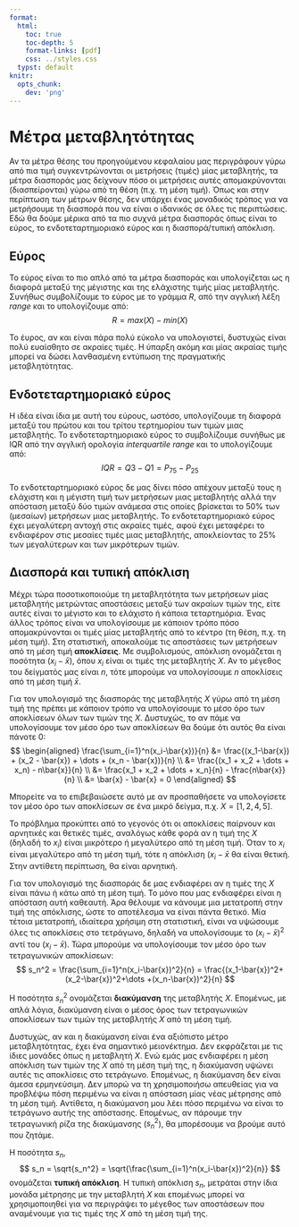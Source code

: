 ```yaml
---
format:
  html:
    toc: true
    toc-depth: 5
    format-links: [pdf]
    css: ../styles.css
  typst: default
knitr:
  opts_chunk:
    dev: 'png'
---
```


```{=typst}
#set text(font: "Noto Serif", lang: "el") // ensures bold + Greek shaping
    #let tbox(title, body) = rect(fill: luma(240), stroke: 1pt + gray, radius: 6pt, inset: 10pt)[
    #text(weight: "bold")[#title]
    #v(5pt)
    #body
  ]

#set list(indent: 18pt)
#set enum(indent: 18pt)
```

# Μέτρα μεταβλητότητας

Αν τα μέτρα θέσης του προηγούμενου κεφαλαίου μας περιγράφουν γύρω από πια τιμή
συγκεντρώνονται οι μετρήσεις (τιμές) μίας μεταβλητής, τα μέτρα διασποράς μας
δείχνουν πόσο οι μετρήσεις αυτές απομακρύνονται (διασπείρονται) γύρω από τη θέση
(π.χ. τη μέση τιμή). Όπως και στην περίπτωση των μέτρων θέσης, δεν υπάρχει ένας
μοναδικός τρόπος για να μετρήσουμε τη διασπορά που να είναι ο ιδανικός σε όλες
τις περιπτώσεις. Εδώ θα δούμε μέρικα από τα πιο συχνά μέτρα διασποράς όπως είναι
το εύρος, το ενδοτεταρτημοριακό εύρος και η διασπορά/τυπική απόκλιση.

## Εύρος

Το εύρος είναι το πιο απλό από τα μέτρα διασποράς και υπολογίζεται ως η διαφορά
μεταξύ της μέγιστης και της ελάχιστης τιμής μίας μεταβλητής. Συνήθως
συμβολίζουμε το εύρος με το γράμμα $R$, από την αγγλική λέξη _range_ και το
υπολογίζουμε από:
$$
R = max(X) - min(X)
$$

Το έυρος, αν και είναι πάρα πολύ εύκολο να υπολογιστεί, δυστυχώς είναι πολύ
ευαίσθητο σε ακραίες τιμές. Η ύπαρξη ακόμη και μίας ακραίας τιμής μπορεί να
δώσει λανθασμένη εντύπωση της πραγματικής μεταβλητότητας.

## Ενδοτεταρτημοριακό εύρος

Η ιδέα είναι ίδια με αυτή του εύρους, ωστόσο, υπολογίζουμε τη διαφορά μεταξύ
του πρώτου και του τρίτου τερτημορίου των τιμών μιας μεταβλητής. Το
ενδοτεταρτημοριακό εύρος το συμβολίζουμε συνήθως με IQR από την αγγλική ορολογία
_interquartile range_ και το υπολογίζουμε από:
$$
IQR = Q3-Q1 = P_{75} - P_{25}
$$

Το ενδοτεταρτημοριακό εύρος δε μας δίνει πόσο απέχουν μεταξύ τους η ελάχιστη και
η μέγιστη τιμή των μετρήσεων μιας μεταβλητής αλλά την απόσταση μεταξύ δύο τιμών
ανάμεσα στις οποίες βρίσκεται το 50% των (μεσαίων) μετρήσεων μιας μεταβλητής. Το
ενδοτεταρτημοριακό εύρος έχει μεγαλύτερη αντοχή στις ακραίες τιμές, αφού έχει
μεταφέρει το ενδιαφέρον στις μεσαίες τιμές μιας μεταβλητής, αποκλείοντας το 25%
των μεγαλύτερων και των μικρότερων τιμών.

## Διασπορά και τυπική απόκλιση

Μέχρι τώρα ποσοτικοποιούμε τη μεταβλητότητα των μετρήσεων μίας μεταβλητής
μετρώντας αποστάσεις μεταξύ των ακραίων τιμών της, είτε αυτές είναι το μέγιστο
και το ελάχιστο ή κάποια τεταρτημόρια. Ένας άλλος τρόπος είναι να υπολογίσουμε
με κάποιον τρόπο πόσο απομακρύνονται οι τιμές μίας μεταβλητής από το κέντρο (τη
θέση, π.χ. τη μέση τιμή). Στη στατιστική, αποκαλούμε τις αποστάσεις των
μετρήσεων από τη μέση τιμή **αποκλίσεις**. Με συμβολισμούς, απόκλιση ονομάζεται
η ποσότητα $(x_i-\bar{x})$, όπου $x_i$ είναι οι τιμές της μεταβλητής $X$. Αν το
μέγεθος του δείγματός μας είναι $n$, τότε μπορούμε να υπολογίσουμε $n$
αποκλίσεις από τη μέση τιμή $\bar{x}$. 

Για τον υπολογισμό της διασποράς της μεταβλητής $X$ γύρω από τη μέση τιμή της
πρέπει με κάποιον τρόπο να υπολογίσουμε το μέσο όρο των αποκλίσεων όλων των
τιμών της $X$. Δυστυχώς, το αν πάμε να υπολογίσουμε τον μέσο όρο των αποκλίσεων
θα δούμε ότι αυτός θα είναι πάνοτε $0$:
$$
\begin{aligned}
\frac{\sum_{i=1}^n(x_i-\bar{x})}{n}
&= \frac{(x_1-\bar{x}) + (x_2 - \bar{x}) + \dots + (x_n - \bar{x})}{n} \\
&= \frac{(x_1 + x_2 + \dots + x_n) - n\bar{x}}{n} \\
&= \frac{x_1 + x_2 + \dots + x_n}{n} - \frac{n\bar{x}}{n} \\
&= \bar{x} - \bar{x} = 0
\end{aligned}
$$

Μπορείτε να το επιβεβαιώσετε αυτό με αν προσπαθήσετε να υπολογίσετε τον μέσο όρο
των αποκλίσεων σε ένα μικρό δείγμα, π.χ. $X = [1, 2, 4, 5]$.

Το πρόβλημα προκύπτει από το γεγονός ότι οι αποκλίσεις παίρνουν και αρνητικές
και θετικές τιμές, αναλόγως κάθε φορά αν η τιμή της $X$ (δηλαδή το $x_i$) είναι
μικρότερο ή μεγαλύτερο από τη μέση τιμή. Όταν το $x_i$ είναι μεγαλύτερο από τη
μέση τιμή, τότε η απόκλιση $(x_i-\bar{x}$ θα είναι θετική. Στην αντίθετη
περίπτωση, θα είναι αρνητική.

Για τον υπολογισμό της διασποράς δε μας ενδιαφέρει αν η τιμές της $X$ είναι πάνω
ή κάτω από τη μέση τιμή. Το μόνο που μας ενδιαφέρει είναι η απόσταση αυτή
καθεαυτή. Άρα θέλουμε να κάνουμε μια μετατροπή στην τιμή της απόκλισης, ώστε το
αποτέλεσμα να είναι πάντα θετικό. Μία τέτοια μετατροπή, ιδιαίτερα χρήσιμη στη
στατιστική, είναι να υψώσουμε όλες τις αποκλίσεις στο τετράγωνο, δηλαδή να
υπολογίσουμε το $(x_i-\bar{x})^2$ αντί του $(x_i-\bar{x})$. Τώρα μπορούμε να
υπολογίσουμε τον μέσο όρο των τετραγωνικών αποκλίσεων:
$$
s_n^2 = \frac{\sum_{i=1}^n(x_i-\bar{x})^2}{n} = \frac{(x_1-\bar{x})^2+(x_2-\bar{x})^2+\dots +(x_n-\bar{x})^2}{n}
$$

Η ποσότητα $s_n^2$ ονομάζεται **διακύμανση** της μεταβλητής $X$. Επομένως, με
απλά λόγια, διακύμανση είναι ο μέσος όρος των τετραγωνικών αποκλίσεων των τιμών
της μεταβλητής $X$ από τη μέση τιμή.

Δυστυχώς, αν και η διακύμανση είναι ένα αξιόπιστο μέτρο μεταβλητότητας, έχει ένα
σημαντικό μειονέκτημα. Δεν εκφράζεται με τις ίδιες μονάδες όπως η μεταβλητή
$X$. Ενώ εμάς μας ενδιαφέρει η μέση απόκλιση των τιμών της $X$ από τη μέση τιμή
της, η διακύμανση υψώνει αυτές τις αποκλίσεις στο τετράγωνο. Επομένως, η
διακύμανση δεν είναι άμεσα ερμηνεύσιμη. Δεν μπορώ να τη χρησιμοποιήσω απευθείας
για να προβλέψω πόση περιμένω να είναι η απόσταση μίας νέας μέτρησης από τη μέση
τιμή. Αντίθετα, η διακύμανση μου λέει πόσο περιμένω να είναι το τετράγωνο αυτής
της απόστασης. Επομένως, αν πάρουμε την τετραγωνική ρίζα της διακύμανσης
($s_n^2$), θα μπορέσουμε να βρούμε αυτό που ζητάμε.

Η ποσότητα $s_n$,
$$
s_n = \sqrt{s_n^2} = \sqrt{\frac{\sum_{i=1}^n(x_i-\bar{x})^2}{n}}
$$
ονομάζεται **τυπική απόκλιση**. Η τυπική απόκλιση $s_n$, μετράται στην ίδια
μονάδα μέτρησης με την μεταβλητή $X$ και επομένως μπορεί να χρησιμοποιηθεί για
να περιγράψει το μέγεθος των αποστάσεων που αναμένουμε για τις τιμές της $X$ από
τη μέση τιμή της.

